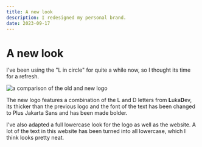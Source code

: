 ```yaml
---
title: A new look
description: I redesigned my personal brand.
date: 2023-09-17
---
```


# A new look

I've been using the "L in circle" for quite a while now, so I thought its time for a refresh.


<Image src={rebrand} alt="a comparison of the old and new logo" />

The new logo features a combination of the L and D letters from **L**uka**D**ev, its thicker than
the previous logo and the font of the text has been changed to Plus Jakarta Sans and has been made
bolder.

I've also adapted a full lowercase look for the logo as well as the website. A lot of the text in
this website has been turned into all lowercase, which I think looks pretty neat.


